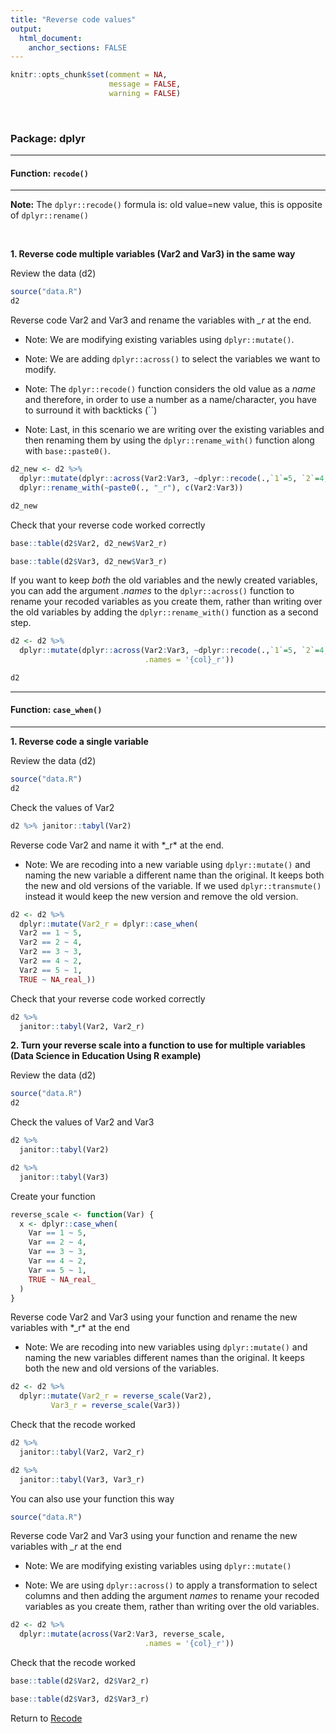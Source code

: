 ```yaml
---
title: "Reverse code values"
output: 
  html_document:
    anchor_sections: FALSE
---
```


```r
knitr::opts_chunk$set(comment = NA,
                      message = FALSE,
                      warning = FALSE)
```

<br>

### Package: dplyr

---

#### Function: `recode()`

---

**Note:**  The `dplyr::recode()` formula is: old value=new value, this is opposite of `dplyr::rename()`

<br>

**1\. Reverse code multiple variables (Var2 and Var3) in the same way**

Review the data (d2)

```r

source("data.R")
d2

```

Reverse code Var2 and Var3 and rename the variables with *\_r* at the end.

* Note: We are modifying existing variables using `dplyr::mutate()`. 

* Note: We are adding `dplyr::across()` to select the variables we want to modify.

* Note:  The `dplyr::recode()` function considers the old value as a *name* and therefore, in order to use a number as a name/character, you have to surround it with backticks (``)

* Note: Last, in this scenario we are writing over the existing variables and then renaming them by using the `dplyr::rename_with()` function along with `base::paste0()`. 


```r

d2_new <- d2 %>% 
  dplyr::mutate(dplyr::across(Var2:Var3, ~dplyr::recode(.,`1`=5, `2`=4, `3`=3, `4`=2, `5`=1))) %>%
  dplyr::rename_with(~paste0(., "_r"), c(Var2:Var3))

d2_new

```


Check that your reverse code worked correctly

```r

base::table(d2$Var2, d2_new$Var2_r)

base::table(d2$Var3, d2_new$Var3_r)

```

If you want to keep *both* the old variables and the newly created variables, you can add the argument *.names* to the `dplyr::across()` function to rename your recoded variables as you create them, rather than writing over the old variables by adding the `dplyr::rename_with()` function as a second step. 

```r

d2 <- d2 %>% 
  dplyr::mutate(dplyr::across(Var2:Var3, ~dplyr::recode(.,`1`=5, `2`=4, `3`=3, `4`=2, `5`=1), 
                              .names = '{col}_r'))

d2

```


---

#### Function: `case_when()`

---

**1\. Reverse code a single variable**

Review the data (d2)

```r

source("data.R")
d2

```

Check the values of Var2

```r

d2 %>% janitor::tabyl(Var2)

```

Reverse code Var2 and name it with *_r* at the end. 

* Note: We are recoding into a new variable using `dplyr::mutate()` and naming the new variable a different name than the original. It keeps both the new and old versions of the variable. If we used `dplyr::transmute()` instead it would keep the new version and remove the old version.

```r

d2 <- d2 %>% 
  dplyr::mutate(Var2_r = dplyr::case_when(
  Var2 == 1 ~ 5,
  Var2 == 2 ~ 4,
  Var2 == 3 ~ 3, 
  Var2 == 4 ~ 2,
  Var2 == 5 ~ 1,
  TRUE ~ NA_real_))

```

Check that your reverse code worked correctly

```r

d2 %>% 
  janitor::tabyl(Var2, Var2_r)

```


**2\. Turn your reverse scale into a function to use for multiple variables (Data Science in Education Using R example)**

Review the data (d2)

```r

source("data.R")
d2

```

Check the values of Var2 and Var3

```r

d2 %>% 
  janitor::tabyl(Var2)

d2 %>% 
  janitor::tabyl(Var3)

```

Create your function

```r

reverse_scale <- function(Var) {
  x <- dplyr::case_when(
    Var == 1 ~ 5,
    Var == 2 ~ 4,
    Var == 3 ~ 3, 
    Var == 4 ~ 2,
    Var == 5 ~ 1,
    TRUE ~ NA_real_
  )
}

```


Reverse code Var2 and Var3 using your function and rename the new variables with *_r* at the end

* Note: We are recoding into new variables using `dplyr::mutate()` and naming the new variables different names than the original. It keeps both the new and old versions of the variables. 

```r

d2 <- d2 %>%
  dplyr::mutate(Var2_r = reverse_scale(Var2),
         Var3_r = reverse_scale(Var3))

```

Check that the recode worked

```r

d2 %>% 
  janitor::tabyl(Var2, Var2_r)

d2 %>% 
  janitor::tabyl(Var3, Var3_r)

```

You can also use your function this way

```r
source("data.R")

```

Reverse code Var2 and Var3 using your function and rename the new variables with *\_r* at the end

* Note: We are modifying existing variables using `dplyr::mutate()`

* Note: We are using `dplyr::across()` to apply a transformation to select columns and then adding the argument *names* to rename your recoded variables as you create them, rather than writing over the old variables.

```r

d2 <- d2 %>% 
  dplyr::mutate(across(Var2:Var3, reverse_scale, 
                              .names = '{col}_r'))

```

Check that the recode worked

```r

base::table(d2$Var2, d2$Var2_r)

base::table(d2$Var3, d2$Var3_r)

```


Return to [Recode](https://github.com/Cghlewis/data-wrangling-functions/wiki/Recode)